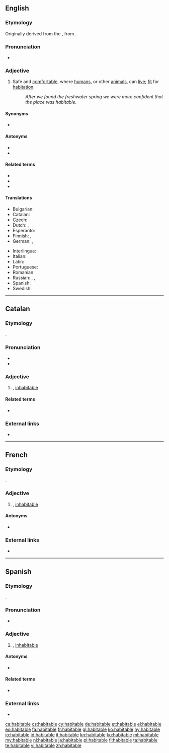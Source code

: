==English==

===Etymology===
Originally derived from the {{bor|en|la|habitābilis||habitable|notext=1}}, from {{m|la|habitō||dwell, live}}.

===Pronunciation===
* {{a|GA}} {{IPA|/ˈhæbɪtəbəl/|lang=en}}

===Adjective===
{{en-adj}}

# Safe and [[comfortable]], where [[humans]], or other [[animals]], can [[live]]; [[fit]] for [[habitation]].
#: ''After we found the freshwater spring we were more confident that the place was habitable''.

====Synonyms====
* {{l|en|inhabitable}}

====Antonyms====
* {{l|en|unhabitable}}
* {{l|en|uninhabitable}}

====Related terms====
* {{l|en|habitability}}
* {{l|en|habitat}}
* {{l|en|inhabitable}}

====Translations====
{{trans-top|where humans or other animals can live}}
* Bulgarian: {{t+|bg|обитаем}}
* Catalan: {{t+|ca|habitable}}
* Czech: {{t|cs|obyvatelný}}
* Dutch: {{t+|nl|bewoonbaar}}, {{t+|nl|bewoonbare}}
* Esperanto: {{t|eo|enloĝebla}}
* Finnish: {{t+|fi|asuttava}}, {{t|fi|asuinkelpoinen}}
* German: {{t+|de|bewohnbar}}, {{t+|de|habitabel}}
{{trans-mid}}
* Interlingua: {{t|ia|habitabile}}
* Italian: {{t+|it|abitabile}}
* Latin: {{t+|la|habitabilis}}
* Portuguese: {{t+|pt|habitável}}
* Romanian: {{t+|ro|locuibil}}
* Russian: {{t|ru|[[приго́дный]] [[для]] [[жизнь|жи́зни]]}}, {{t|ru|[[го́дный]] [[для]] [[жильё|жилья́]]}}, {{t+|ru|жило́й}}
* Spanish: {{t|es|habitable}}
* Swedish: {{t+|sv|beboelig}}
{{trans-bottom}}

{{trans-see|inhabited}}

----

==Catalan==

===Etymology===
{{bor|ca|la|habitabilis}}.

===Pronunciation===
* {{ca-IPA}}
* {{homophones|evitable|lang=ca}}

===Adjective===
{{ca-adj|mf}}

# {{l|en|habitable}}, [[inhabitable]]
#: {{ant|ca|inhabitable}}

====Related terms====
* {{l|ca|habitabilitat}}

===External links===
* {{R:IEC2}}

----

==French==

===Etymology===
{{bor|fr|la|habitabilis}}.

===Adjective===
{{fr-adj}}

# {{l|en|habitable}}, [[inhabitable]]

====Antonyms====
* {{l|fr|inhabitable}}

===External links===
* {{R:TLFi}}

----

==Spanish==

===Etymology===
{{bor|es|la|habitabilis}}.

===Pronunciation===
* {{es-IPA}}

===Adjective===
{{es-adj}}

# {{l|en|habitable}}, [[inhabitable]]

====Antonyms====
* {{l|es|inhabitable}}

====Related terms====
* {{l|es|habitabilidad}}

===External links===
* {{R:DRAE 2001}}

[[ca:habitable]]
[[cs:habitable]]
[[cy:habitable]]
[[de:habitable]]
[[et:habitable]]
[[el:habitable]]
[[eo:habitable]]
[[fa:habitable]]
[[fr:habitable]]
[[gl:habitable]]
[[ko:habitable]]
[[hy:habitable]]
[[io:habitable]]
[[id:habitable]]
[[it:habitable]]
[[kn:habitable]]
[[ku:habitable]]
[[ml:habitable]]
[[my:habitable]]
[[nl:habitable]]
[[ja:habitable]]
[[pl:habitable]]
[[fi:habitable]]
[[ta:habitable]]
[[te:habitable]]
[[vi:habitable]]
[[zh:habitable]]